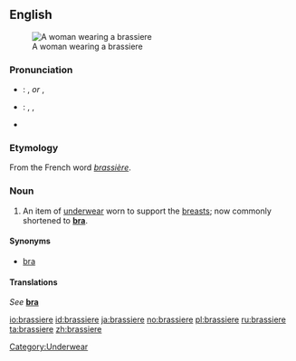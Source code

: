 {{wikipedia}}
==English==
[[Image:Buestenhalter-2.jpg|thumb|A woman wearing a brassiere]]

===Pronunciation===
*{{a|UK}}: {{IPA|/ˈbræzɪɛə/}}, {{SAMPA|/"br{zIE@/}} ''or'' {{IPA|/ˈbræsɪɛə/}}, {{SAMPA|/"br{sIE@/}}
*{{a|US}}: {{enPR|brə-zĭrʹ}}, {{IPA|/brəˈzɪr/}}, {{SAMPA|/br@"zIr/}}
*{{audio|en-us-brassiere.ogg|Audio (US)}}

===Etymology===
From the French word ''[[brassière]]''.

===Noun===
{{en-noun}}

# An item of [[underwear]] worn to support the [[breasts]]; now commonly shortened to '''[[bra]]'''.

====Synonyms====
*[[bra]]

====Translations====
''See'' '''[[bra]]'''

[[Category:Underwear]]

[[io:brassiere]]
[[id:brassiere]]
[[ja:brassiere]]
[[no:brassiere]]
[[pl:brassiere]]
[[ru:brassiere]]
[[ta:brassiere]]
[[zh:brassiere]]